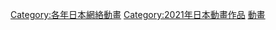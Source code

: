 {{animanga by year category header|日本網路動畫|202|1|overview=no}}

[[Category:各年日本網絡動畫|Category:各年日本網絡動畫]]
[[Category:2021年日本動畫作品|Category:2021年日本動畫作品]]
[[Category:2021年日本網絡節目|動畫]]
